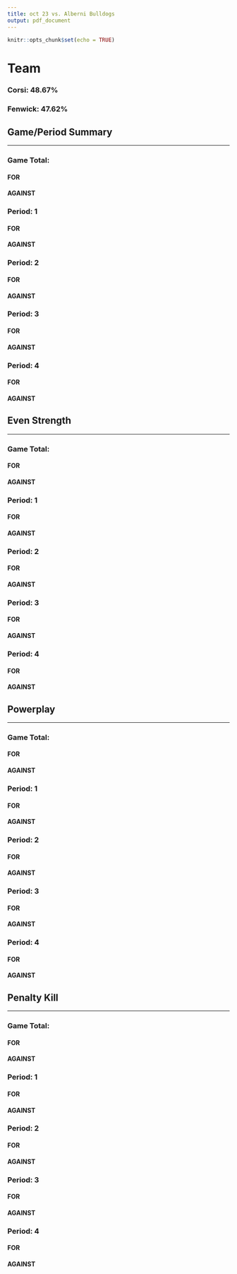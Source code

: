 ```yaml
---
title: oct 23 vs. Alberni Bulldogs
output: pdf_document
---
```


```r
knitr::opts_chunk$set(echo = TRUE)
```

# Team  
### Corsi: 48.67%  
### Fenwick: 47.62%  
## Game/Period Summary  
***
### Game Total:  
#### FOR  
  
\begin{tabular}{ c || c | c | c || c}
& High & Medium & Low & Total\\  
\hline\hline
Goal & 7 & 1 & 0 & 8\\
\hline
On Net & 13 & 8 & 14 & 35\\
\hline
Missed & 2 & 3 & 4 & 9\\
\hline
Blocked & 1 & 7 & 8 & 16\\
\hline\hline
Total & 23 & 19 & 26 & 68  
\end{tabular}
\vspace{5mm}  
#### AGAINST  
  
\begin{tabular}{ c || c | c | c || c}
& High & Medium & Low & Total\\  
\hline\hline
Goal & 6 & 2 & 0 & 8\\
\hline
On Net & 4 & 10 & 20 & 34\\
\hline
Missed & 5 & 4 & 7 & 16\\
\hline
Blocked & 1 & 6 & 9 & 16\\
\hline\hline
Total & 16 & 22 & 36 & 74  
\end{tabular}
  
### Period: 1  
#### FOR  
  
\begin{tabular}{ c || c | c | c || c}
& High & Medium & Low & Total\\  
\hline\hline
Goal & 4 & 1 & 0 & 5\\
\hline
On Net & 2 & 0 & 5 & 7\\
\hline
Missed & 1 & 1 & 1 & 3\\
\hline
Blocked & 0 & 4 & 3 & 7\\
\hline\hline
Total & 7 & 6 & 9 & 22  
\end{tabular}
\vspace{5mm}  
#### AGAINST  
  
\begin{tabular}{ c || c | c | c || c}
& High & Medium & Low & Total\\  
\hline\hline
Goal & 1 & 0 & 0 & 1\\
\hline
On Net & 0 & 2 & 8 & 10\\
\hline
Missed & 1 & 1 & 4 & 6\\
\hline
Blocked & 0 & 2 & 0 & 2\\
\hline\hline
Total & 2 & 5 & 12 & 19  
\end{tabular}
  
### Period: 2  
#### FOR  
  
\begin{tabular}{ c || c | c | c || c}
& High & Medium & Low & Total\\  
\hline\hline
Goal & 2 & 0 & 0 & 2\\
\hline
On Net & 2 & 3 & 7 & 12\\
\hline
Missed & 1 & 0 & 3 & 4\\
\hline
Blocked & 0 & 0 & 4 & 4\\
\hline\hline
Total & 5 & 3 & 14 & 22  
\end{tabular}
\vspace{5mm}  
#### AGAINST  
  
\begin{tabular}{ c || c | c | c || c}
& High & Medium & Low & Total\\  
\hline\hline
Goal & 2 & 0 & 0 & 2\\
\hline
On Net & 1 & 3 & 7 & 11\\
\hline
Missed & 0 & 1 & 1 & 2\\
\hline
Blocked & 0 & 1 & 1 & 2\\
\hline\hline
Total & 3 & 5 & 9 & 17  
\end{tabular}
  
### Period: 3  
#### FOR  
  
\begin{tabular}{ c || c | c | c || c}
& High & Medium & Low & Total\\  
\hline\hline
Goal & 1 & 0 & 0 & 1\\
\hline
On Net & 3 & 5 & 2 & 10\\
\hline
Missed & 0 & 2 & 0 & 2\\
\hline
Blocked & 1 & 2 & 1 & 4\\
\hline\hline
Total & 5 & 9 & 3 & 17  
\end{tabular}
\vspace{5mm}  
#### AGAINST  
  
\begin{tabular}{ c || c | c | c || c}
& High & Medium & Low & Total\\  
\hline\hline
Goal & 3 & 2 & 0 & 5\\
\hline
On Net & 2 & 3 & 3 & 8\\
\hline
Missed & 4 & 1 & 1 & 6\\
\hline
Blocked & 1 & 3 & 8 & 12\\
\hline\hline
Total & 10 & 9 & 12 & 31  
\end{tabular}
  
### Period: 4  
#### FOR  
  
\begin{tabular}{ c || c | c | c || c}
& High & Medium & Low & Total\\  
\hline\hline
Goal & 0 & 0 & 0 & 0\\
\hline
On Net & 6 & 0 & 0 & 6\\
\hline
Missed & 0 & 0 & 0 & 0\\
\hline
Blocked & 0 & 1 & 0 & 1\\
\hline\hline
Total & 6 & 1 & 0 & 7  
\end{tabular}
\vspace{5mm}  
#### AGAINST  
  
\begin{tabular}{ c || c | c | c || c}
& High & Medium & Low & Total\\  
\hline\hline
Goal & 0 & 0 & 0 & 0\\
\hline
On Net & 1 & 2 & 2 & 5\\
\hline
Missed & 0 & 1 & 1 & 2\\
\hline
Blocked & 0 & 0 & 0 & 0\\
\hline\hline
Total & 1 & 3 & 3 & 7  
\end{tabular}
  
## Even Strength  
***
### Game Total:  
#### FOR  
  
\begin{tabular}{ c || c | c | c || c}
& High & Medium & Low & Total\\  
\hline\hline
Goal & 3 & 1 & 0 & 4\\
\hline
On Net & 11 & 5 & 12 & 28\\
\hline
Missed & 2 & 2 & 4 & 8\\
\hline
Blocked & 0 & 7 & 8 & 15\\
\hline\hline
Total & 16 & 15 & 24 & 55  
\end{tabular}
\vspace{5mm}  
#### AGAINST  
  
\begin{tabular}{ c || c | c | c || c}
& High & Medium & Low & Total\\  
\hline\hline
Goal & 4 & 1 & 0 & 5\\
\hline
On Net & 2 & 7 & 16 & 25\\
\hline
Missed & 4 & 3 & 7 & 14\\
\hline
Blocked & 1 & 4 & 9 & 14\\
\hline\hline
Total & 11 & 15 & 32 & 58  
\end{tabular}
  
### Period: 1  
#### FOR  
  
\begin{tabular}{ c || c | c | c || c}
& High & Medium & Low & Total\\  
\hline\hline
Goal & 3 & 1 & 0 & 4\\
\hline
On Net & 2 & 0 & 5 & 7\\
\hline
Missed & 1 & 1 & 1 & 3\\
\hline
Blocked & 0 & 4 & 3 & 7\\
\hline\hline
Total & 6 & 6 & 9 & 21  
\end{tabular}
\vspace{5mm}  
#### AGAINST  
  
\begin{tabular}{ c || c | c | c || c}
& High & Medium & Low & Total\\  
\hline\hline
Goal & 1 & 0 & 0 & 1\\
\hline
On Net & 0 & 1 & 5 & 6\\
\hline
Missed & 0 & 1 & 4 & 5\\
\hline
Blocked & 0 & 1 & 0 & 1\\
\hline\hline
Total & 1 & 3 & 9 & 13  
\end{tabular}
  
### Period: 2  
#### FOR  
  
\begin{tabular}{ c || c | c | c || c}
& High & Medium & Low & Total\\  
\hline\hline
Goal & 0 & 0 & 0 & 0\\
\hline
On Net & 1 & 2 & 5 & 8\\
\hline
Missed & 1 & 0 & 3 & 4\\
\hline
Blocked & 0 & 0 & 4 & 4\\
\hline\hline
Total & 2 & 2 & 12 & 16  
\end{tabular}
\vspace{5mm}  
#### AGAINST  
  
\begin{tabular}{ c || c | c | c || c}
& High & Medium & Low & Total\\  
\hline\hline
Goal & 2 & 0 & 0 & 2\\
\hline
On Net & 1 & 2 & 6 & 9\\
\hline
Missed & 0 & 1 & 1 & 2\\
\hline
Blocked & 0 & 1 & 1 & 2\\
\hline\hline
Total & 3 & 4 & 8 & 15  
\end{tabular}
  
### Period: 3  
#### FOR  
  
\begin{tabular}{ c || c | c | c || c}
& High & Medium & Low & Total\\  
\hline\hline
Goal & 0 & 0 & 0 & 0\\
\hline
On Net & 2 & 3 & 2 & 7\\
\hline
Missed & 0 & 1 & 0 & 1\\
\hline
Blocked & 0 & 2 & 1 & 3\\
\hline\hline
Total & 2 & 6 & 3 & 11  
\end{tabular}
\vspace{5mm}  
#### AGAINST  
  
\begin{tabular}{ c || c | c | c || c}
& High & Medium & Low & Total\\  
\hline\hline
Goal & 1 & 1 & 0 & 2\\
\hline
On Net & 0 & 2 & 3 & 5\\
\hline
Missed & 4 & 0 & 1 & 5\\
\hline
Blocked & 1 & 2 & 8 & 11\\
\hline\hline
Total & 6 & 5 & 12 & 23  
\end{tabular}
  
### Period: 4  
#### FOR  
  
\begin{tabular}{ c || c | c | c || c}
& High & Medium & Low & Total\\  
\hline\hline
Goal & 0 & 0 & 0 & 0\\
\hline
On Net & 6 & 0 & 0 & 6\\
\hline
Missed & 0 & 0 & 0 & 0\\
\hline
Blocked & 0 & 1 & 0 & 1\\
\hline\hline
Total & 6 & 1 & 0 & 7  
\end{tabular}
\vspace{5mm}  
#### AGAINST  
  
\begin{tabular}{ c || c | c | c || c}
& High & Medium & Low & Total\\  
\hline\hline
Goal & 0 & 0 & 0 & 0\\
\hline
On Net & 1 & 2 & 2 & 5\\
\hline
Missed & 0 & 1 & 1 & 2\\
\hline
Blocked & 0 & 0 & 0 & 0\\
\hline\hline
Total & 1 & 3 & 3 & 7  
\end{tabular}
  
## Powerplay  
***
### Game Total:  
#### FOR  
  
\begin{tabular}{ c || c | c | c || c}
& High & Medium & Low & Total\\  
\hline\hline
Goal & 3 & 0 & 0 & 3\\
\hline
On Net & 2 & 3 & 2 & 7\\
\hline
Missed & 0 & 1 & 0 & 1\\
\hline
Blocked & 1 & 0 & 0 & 1\\
\hline\hline
Total & 6 & 4 & 2 & 12  
\end{tabular}
\vspace{5mm}  
#### AGAINST  
  
\begin{tabular}{ c || c | c | c || c}
& High & Medium & Low & Total\\  
\hline\hline
Goal & 0 & 1 & 0 & 1\\
\hline
On Net & 0 & 1 & 2 & 3\\
\hline
Missed & 0 & 0 & 0 & 0\\
\hline
Blocked & 0 & 0 & 0 & 0\\
\hline\hline
Total & 0 & 2 & 2 & 4  
\end{tabular}
  
### Period: 1  
#### FOR  
  
\begin{tabular}{ c || c | c | c || c}
& High & Medium & Low & Total\\  
\hline\hline
Goal & 1 & 0 & 0 & 1\\
\hline
On Net & 0 & 0 & 0 & 0\\
\hline
Missed & 0 & 0 & 0 & 0\\
\hline
Blocked & 0 & 0 & 0 & 0\\
\hline\hline
Total & 1 & 0 & 0 & 1  
\end{tabular}
\vspace{5mm}  
#### AGAINST  
  
\begin{tabular}{ c || c | c | c || c}
& High & Medium & Low & Total\\  
\hline\hline
Goal & 0 & 0 & 0 & 0\\
\hline
On Net & 0 & 1 & 2 & 3\\
\hline
Missed & 0 & 0 & 0 & 0\\
\hline
Blocked & 0 & 0 & 0 & 0\\
\hline\hline
Total & 0 & 1 & 2 & 3  
\end{tabular}
  
### Period: 2  
#### FOR  
  
\begin{tabular}{ c || c | c | c || c}
& High & Medium & Low & Total\\  
\hline\hline
Goal & 2 & 0 & 0 & 2\\
\hline
On Net & 1 & 1 & 2 & 4\\
\hline
Missed & 0 & 0 & 0 & 0\\
\hline
Blocked & 0 & 0 & 0 & 0\\
\hline\hline
Total & 3 & 1 & 2 & 6  
\end{tabular}
\vspace{5mm}  
#### AGAINST  
  
\begin{tabular}{ c || c | c | c || c}
& High & Medium & Low & Total\\  
\hline\hline
Goal & 0 & 0 & 0 & 0\\
\hline
On Net & 0 & 0 & 0 & 0\\
\hline
Missed & 0 & 0 & 0 & 0\\
\hline
Blocked & 0 & 0 & 0 & 0\\
\hline\hline
Total & 0 & 0 & 0 & 0  
\end{tabular}
  
### Period: 3  
#### FOR  
  
\begin{tabular}{ c || c | c | c || c}
& High & Medium & Low & Total\\  
\hline\hline
Goal & 0 & 0 & 0 & 0\\
\hline
On Net & 1 & 2 & 0 & 3\\
\hline
Missed & 0 & 1 & 0 & 1\\
\hline
Blocked & 1 & 0 & 0 & 1\\
\hline\hline
Total & 2 & 3 & 0 & 5  
\end{tabular}
\vspace{5mm}  
#### AGAINST  
  
\begin{tabular}{ c || c | c | c || c}
& High & Medium & Low & Total\\  
\hline\hline
Goal & 0 & 1 & 0 & 1\\
\hline
On Net & 0 & 0 & 0 & 0\\
\hline
Missed & 0 & 0 & 0 & 0\\
\hline
Blocked & 0 & 0 & 0 & 0\\
\hline\hline
Total & 0 & 1 & 0 & 1  
\end{tabular}
  
### Period: 4  
#### FOR  
  
\begin{tabular}{ c || c | c | c || c}
& High & Medium & Low & Total\\  
\hline\hline
Goal & 0 & 0 & 0 & 0\\
\hline
On Net & 0 & 0 & 0 & 0\\
\hline
Missed & 0 & 0 & 0 & 0\\
\hline
Blocked & 0 & 0 & 0 & 0\\
\hline\hline
Total & 0 & 0 & 0 & 0  
\end{tabular}
\vspace{5mm}  
#### AGAINST  
  
\begin{tabular}{ c || c | c | c || c}
& High & Medium & Low & Total\\  
\hline\hline
Goal & 0 & 0 & 0 & 0\\
\hline
On Net & 0 & 0 & 0 & 0\\
\hline
Missed & 0 & 0 & 0 & 0\\
\hline
Blocked & 0 & 0 & 0 & 0\\
\hline\hline
Total & 0 & 0 & 0 & 0  
\end{tabular}
  
## Penalty Kill  
***
### Game Total:  
#### FOR  
  
\begin{tabular}{ c || c | c | c || c}
& High & Medium & Low & Total\\  
\hline\hline
Goal & 1 & 0 & 0 & 1\\
\hline
On Net & 0 & 0 & 0 & 0\\
\hline
Missed & 0 & 0 & 0 & 0\\
\hline
Blocked & 0 & 0 & 0 & 0\\
\hline\hline
Total & 1 & 0 & 0 & 1  
\end{tabular}
\vspace{5mm}  
#### AGAINST  
  
\begin{tabular}{ c || c | c | c || c}
& High & Medium & Low & Total\\  
\hline\hline
Goal & 2 & 0 & 0 & 2\\
\hline
On Net & 2 & 2 & 2 & 6\\
\hline
Missed & 1 & 1 & 0 & 2\\
\hline
Blocked & 0 & 2 & 0 & 2\\
\hline\hline
Total & 5 & 5 & 2 & 12  
\end{tabular}
  
### Period: 1  
#### FOR  
  
\begin{tabular}{ c || c | c | c || c}
& High & Medium & Low & Total\\  
\hline\hline
Goal & 0 & 0 & 0 & 0\\
\hline
On Net & 0 & 0 & 0 & 0\\
\hline
Missed & 0 & 0 & 0 & 0\\
\hline
Blocked & 0 & 0 & 0 & 0\\
\hline\hline
Total & 0 & 0 & 0 & 0  
\end{tabular}
\vspace{5mm}  
#### AGAINST  
  
\begin{tabular}{ c || c | c | c || c}
& High & Medium & Low & Total\\  
\hline\hline
Goal & 0 & 0 & 0 & 0\\
\hline
On Net & 0 & 0 & 1 & 1\\
\hline
Missed & 1 & 0 & 0 & 1\\
\hline
Blocked & 0 & 1 & 0 & 1\\
\hline\hline
Total & 1 & 1 & 1 & 3  
\end{tabular}
  
### Period: 2  
#### FOR  
  
\begin{tabular}{ c || c | c | c || c}
& High & Medium & Low & Total\\  
\hline\hline
Goal & 0 & 0 & 0 & 0\\
\hline
On Net & 0 & 0 & 0 & 0\\
\hline
Missed & 0 & 0 & 0 & 0\\
\hline
Blocked & 0 & 0 & 0 & 0\\
\hline\hline
Total & 0 & 0 & 0 & 0  
\end{tabular}
\vspace{5mm}  
#### AGAINST  
  
\begin{tabular}{ c || c | c | c || c}
& High & Medium & Low & Total\\  
\hline\hline
Goal & 0 & 0 & 0 & 0\\
\hline
On Net & 0 & 1 & 1 & 2\\
\hline
Missed & 0 & 0 & 0 & 0\\
\hline
Blocked & 0 & 0 & 0 & 0\\
\hline\hline
Total & 0 & 1 & 1 & 2  
\end{tabular}
  
### Period: 3  
#### FOR  
  
\begin{tabular}{ c || c | c | c || c}
& High & Medium & Low & Total\\  
\hline\hline
Goal & 1 & 0 & 0 & 1\\
\hline
On Net & 0 & 0 & 0 & 0\\
\hline
Missed & 0 & 0 & 0 & 0\\
\hline
Blocked & 0 & 0 & 0 & 0\\
\hline\hline
Total & 1 & 0 & 0 & 1  
\end{tabular}
\vspace{5mm}  
#### AGAINST  
  
\begin{tabular}{ c || c | c | c || c}
& High & Medium & Low & Total\\  
\hline\hline
Goal & 2 & 0 & 0 & 2\\
\hline
On Net & 2 & 1 & 0 & 3\\
\hline
Missed & 0 & 1 & 0 & 1\\
\hline
Blocked & 0 & 1 & 0 & 1\\
\hline\hline
Total & 4 & 3 & 0 & 7  
\end{tabular}
  
### Period: 4  
#### FOR  
  
\begin{tabular}{ c || c | c | c || c}
& High & Medium & Low & Total\\  
\hline\hline
Goal & 0 & 0 & 0 & 0\\
\hline
On Net & 0 & 0 & 0 & 0\\
\hline
Missed & 0 & 0 & 0 & 0\\
\hline
Blocked & 0 & 0 & 0 & 0\\
\hline\hline
Total & 0 & 0 & 0 & 0  
\end{tabular}
\vspace{5mm}  
#### AGAINST  
  
\begin{tabular}{ c || c | c | c || c}
& High & Medium & Low & Total\\  
\hline\hline
Goal & 0 & 0 & 0 & 0\\
\hline
On Net & 0 & 0 & 0 & 0\\
\hline
Missed & 0 & 0 & 0 & 0\\
\hline
Blocked & 0 & 0 & 0 & 0\\
\hline\hline
Total & 0 & 0 & 0 & 0  
\end{tabular}
  
\pagebreak
